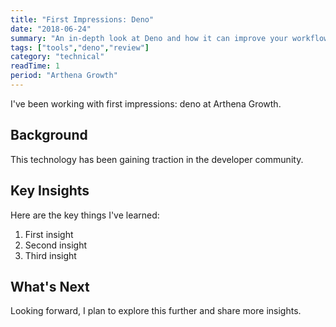 ```yaml
---
title: "First Impressions: Deno"
date: "2018-06-24"
summary: "An in-depth look at Deno and how it can improve your workflow."
tags: ["tools","deno","review"]
category: "technical"
readTime: 1
period: "Arthena Growth"
---
```


I've been working with first impressions: deno at Arthena Growth.

## Background

This technology has been gaining traction in the developer community.

## Key Insights

Here are the key things I've learned:

1. First insight
2. Second insight
3. Third insight

## What's Next

Looking forward, I plan to explore this further and share more insights.


